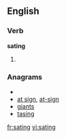 
==English==

===Verb===
'''sating'''

# {{present participle of|[[sate]]}}

===Anagrams===
* {{alphagram|[[aginst#English|aginst]]}} 
* [[at sign#English|at sign]], [[at-sign#English|at-sign]]
* [[giants#English|giants]]
* [[tasing#English|tasing]]

[[fr:sating]]
[[vi:sating]]